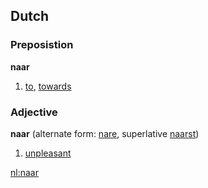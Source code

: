 ==Dutch==
===Preposistion===
'''naar'''

# [[to]], [[towards]]

===Adjective===
'''naar''' (alternate form: [[nare]], superlative [[naarst]])

# [[unpleasant]]

[[nl:naar]]